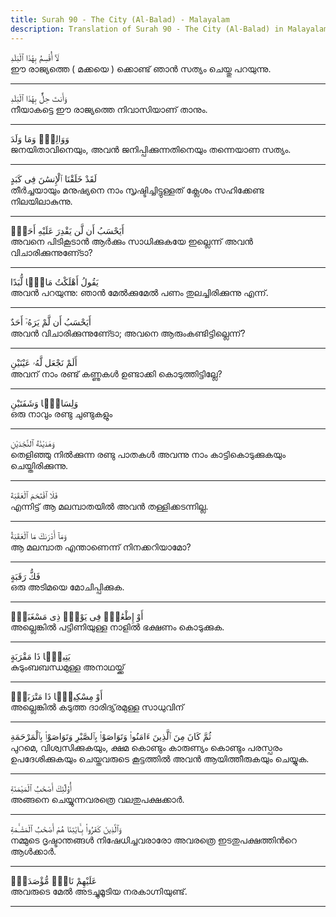 ```yaml
---
title: Surah 90 - The City (Al-Balad) - Malayalam
description: Translation of Surah 90 - The City (Al-Balad) in Malayalam
---
```





<Aside type="quran" title="1">
لَآ أُقْسِمُ بِهَٰذَا ٱلْبَلَدِ
</Aside>

<Aside type="reference" title="1">
ഈ രാജ്യത്തെ ( മക്കയെ ) ക്കൊണ്ട്‌ ഞാന്‍ സത്യം ചെയ്തു പറയുന്നു.
</Aside>

---

<Aside type="quran" title="2">
وَأَنتَ حِلٌّۢ بِهَٰذَا ٱلْبَلَدِ
</Aside>

<Aside type="reference" title="2">
നീയാകട്ടെ ഈ രാജ്യത്തെ നിവാസിയാണ്‌ താനും.
</Aside>

---

<Aside type="quran" title="3">
وَوَالِدٍۢ وَمَا وَلَدَ
</Aside>

<Aside type="reference" title="3">
ജനയിതാവിനെയും, അവന്‍ ജനിപ്പിക്കുന്നതിനെയും തന്നെയാണ സത്യം.
</Aside>

---

<Aside type="quran" title="4">
لَقَدْ خَلَقْنَا ٱلْإِنسَٰنَ فِى كَبَدٍ
</Aside>

<Aside type="reference" title="4">
തീര്‍ച്ചയായും മനുഷ്യനെ നാം സൃഷ്ടിച്ചിട്ടുള്ളത്‌ ക്ലേശം സഹിക്കേണ്ട നിലയിലാകുന്നു.
</Aside>

---

<Aside type="quran" title="5">
أَيَحْسَبُ أَن لَّن يَقْدِرَ عَلَيْهِ أَحَدٌۭ
</Aside>

<Aside type="reference" title="5">
അവനെ പിടികൂടാന്‍ ആര്‍ക്കും സാധിക്കുകയേ ഇല്ലെന്ന്‌ അവന്‍ വിചാരിക്കുന്നുണേ്ടാ?
</Aside>

---

<Aside type="quran" title="6">
يَقُولُ أَهْلَكْتُ مَالًۭا لُّبَدًا
</Aside>

<Aside type="reference" title="6">
അവന്‍ പറയുന്നു: ഞാന്‍ മേല്‍ക്കുമേല്‍ പണം തുലച്ചിരിക്കുന്നു എന്ന്‌.
</Aside>

---

<Aside type="quran" title="7">
أَيَحْسَبُ أَن لَّمْ يَرَهُۥٓ أَحَدٌ
</Aside>

<Aside type="reference" title="7">
അവന്‍ വിചാരിക്കുന്നുണേ്ടാ; അവനെ ആരുംകണ്ടിട്ടില്ലെന്ന്‌?
</Aside>

---

<Aside type="quran" title="8">
أَلَمْ نَجْعَل لَّهُۥ عَيْنَيْنِ
</Aside>

<Aside type="reference" title="8">
അവന്‌ നാം രണ്ട്‌ കണ്ണുകള്‍ ഉണ്ടാക്കി കൊടുത്തിട്ടില്ലേ?
</Aside>

---

<Aside type="quran" title="9">
وَلِسَانًۭا وَشَفَتَيْنِ
</Aside>

<Aside type="reference" title="9">
ഒരു നാവും രണ്ടു ചുണ്ടുകളും
</Aside>

---

<Aside type="quran" title="10">
وَهَدَيْنَٰهُ ٱلنَّجْدَيْنِ
</Aside>

<Aside type="reference" title="10">
തെളിഞ്ഞു നില്‍ക്കുന്ന രണ്ടു പാതകള്‍ അവന്നു നാം കാട്ടികൊടുക്കുകയും ചെയ്തിരിക്കുന്നു.
</Aside>

---

<Aside type="quran" title="11">
فَلَا ٱقْتَحَمَ ٱلْعَقَبَةَ
</Aside>

<Aside type="reference" title="11">
എന്നിട്ട്‌ ആ മലമ്പാതയില്‍ അവന്‍ തള്ളിക്കടന്നില്ല.
</Aside>

---

<Aside type="quran" title="12">
وَمَآ أَدْرَىٰكَ مَا ٱلْعَقَبَةُ
</Aside>

<Aside type="reference" title="12">
ആ മലമ്പാത എന്താണെന്ന്‌ നിനക്കറിയാമോ?
</Aside>

---

<Aside type="quran" title="13">
فَكُّ رَقَبَةٍ
</Aside>

<Aside type="reference" title="13">
ഒരു അടിമയെ മോചിപ്പിക്കുക.
</Aside>

---

<Aside type="quran" title="14">
أَوْ إِطْعَٰمٌۭ فِى يَوْمٍۢ ذِى مَسْغَبَةٍۢ
</Aside>

<Aside type="reference" title="14">
അല്ലെങ്കില്‍ പട്ടിണിയുള്ള നാളില്‍ ഭക്ഷണം കൊടുക്കുക.
</Aside>

---

<Aside type="quran" title="15">
يَتِيمًۭا ذَا مَقْرَبَةٍ
</Aside>

<Aside type="reference" title="15">
കുടുംബബന്ധമുള്ള അനാഥയ്ക്ക്‌
</Aside>

---

<Aside type="quran" title="16">
أَوْ مِسْكِينًۭا ذَا مَتْرَبَةٍۢ
</Aside>

<Aside type="reference" title="16">
അല്ലെങ്കില്‍ കടുത്ത ദാരിദ്യ്‌രമുള്ള സാധുവിന്‌
</Aside>

---

<Aside type="quran" title="17">
ثُمَّ كَانَ مِنَ ٱلَّذِينَ ءَامَنُوا۟ وَتَوَاصَوْا۟ بِٱلصَّبْرِ وَتَوَاصَوْا۟ بِٱلْمَرْحَمَةِ
</Aside>

<Aside type="reference" title="17">
പുറമെ, വിശ്വസിക്കുകയും, ക്ഷമ കൊണ്ടും കാരുണ്യം കൊണ്ടും പരസ്പരം ഉപദേശിക്കുകയും ചെയ്തവരുടെ കൂട്ടത്തില്‍ അവന്‍ ആയിത്തീരുകയും ചെയ്യുക.
</Aside>

---

<Aside type="quran" title="18">
أُو۟لَٰٓئِكَ أَصْحَٰبُ ٱلْمَيْمَنَةِ
</Aside>

<Aside type="reference" title="18">
അങ്ങനെ ചെയ്യുന്നവരത്രെ വലതുപക്ഷക്കാര്‍.
</Aside>

---

<Aside type="quran" title="19">
وَٱلَّذِينَ كَفَرُوا۟ بِـَٔايَٰتِنَا هُمْ أَصْحَٰبُ ٱلْمَشْـَٔمَةِ
</Aside>

<Aside type="reference" title="19">
നമ്മുടെ ദൃഷ്ടാന്തങ്ങള്‍ നിഷേധിച്ചവരാരോ അവരത്രെ ഇടതുപക്ഷത്തിന്‍റെ ആള്‍ക്കാര്‍.
</Aside>

---

<Aside type="quran" title="20">
عَلَيْهِمْ نَارٌۭ مُّؤْصَدَةٌۢ
</Aside>

<Aside type="reference" title="20">
അവരുടെ മേല്‍ അടച്ചുമൂടിയ നരകാഗ്നിയുണ്ട്‌.
</Aside>

---
